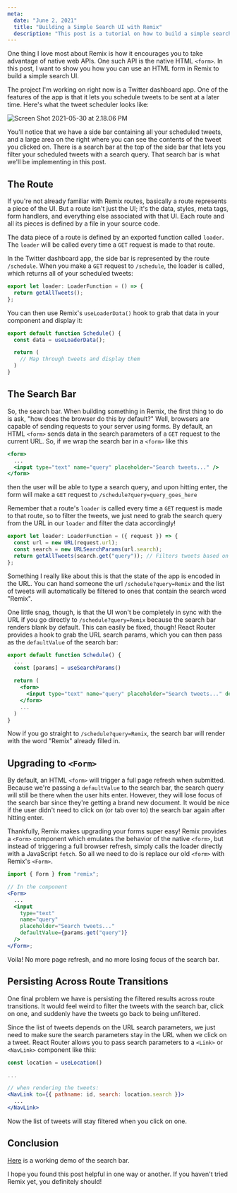 ```yaml
---
meta:
  date: "June 2, 2021"
  title: "Building a Simple Search UI with Remix"
  description: "This post is a tutorial on how to build a simple search UI with Remix. We build a search bar to filter through a list of tweets using HTML forms and URL search params."
---
```


One thing I love most about Remix is how it encourages you to take advantage of native web APIs. One such API is the native HTML `<form>`. In this post, I want to show you how you can use an HTML form in Remix to build a simple search UI.

The project I'm working on right now is a Twitter dashboard app. One of the features of the app is that it lets you schedule tweets to be sent at a later time. Here's what the tweet scheduler looks like:

![Screen Shot 2021-05-30 at 2.18.06 PM](https://dev-to-uploads.s3.amazonaws.com/uploads/articles/fzf7nlxehjwqiby1ib16.png)

You'll notice that we have a side bar containing all your scheduled tweets, and a large area on the right where you can see the contents of the tweet you clicked on. There is a search bar at the top of the side bar that lets you filter your scheduled tweets with a search query. That search bar is what we'll be implementing in this post.

## The Route

If you're not already familiar with Remix routes, basically a route represents a piece of the UI. But a route isn't just the UI; it's the data, styles, meta tags, form handlers, and everything else associated with that UI. Each route and all its pieces is defined by a file in your source code.

The data piece of a route is defined by an exported function called `loader`. The `loader` will be called every time a `GET` request is made to that route.

In the Twitter dashboard app, the side bar is represented by the route `/schedule`. When you make a `GET` request to `/schedule`, the loader is called, which returns all of your scheduled tweets:

```typescript
export let loader: LoaderFunction = () => {
  return getAllTweets();
};
```

You can then use Remix's `useLoaderData()` hook to grab that data in your component and display it:

```jsx
export default function Schedule() {
  const data = useLoaderData();

  return (
    // Map through tweets and display them
  )
}
```

## The Search Bar

So, the search bar. When building something in Remix, the first thing to do is ask, "how does the browser do this by default?" Well, browsers are capable of sending requests to your server using forms. By default, an HTML `<form>` sends data in the search parameters of a `GET` request to the current URL. So, if we wrap the search bar in a `<form>` like this

```jsx
<form>
  ...
  <input type="text" name="query" placeholder="Search tweets..." />
</form>
```

then the user will be able to type a search query, and upon hitting enter, the form will make a `GET` request to `/schedule?query=query_goes_here`

Remember that a route's `loader` is called every time a `GET` request is made to that route, so to filter the tweets, we just need to grab the search query from the URL in our `loader` and filter the data accordingly!

```typescript
export let loader: LoaderFunction = ({ request }) => {
  const url = new URL(request.url);
  const search = new URLSearchParams(url.search);
  return getAllTweets(search.get("query")); // Filters tweets based on the query
};
```

Something I really like about this is that the state of the app is encoded in the URL. You can hand someone the url `/schedule?query=Remix` and the list of tweets will automatically be filtered to ones that contain the search word "Remix".

One little snag, though, is that the UI won't be completely in sync with the URL if you go directly to `/schedule?query=Remix` because the search bar renders blank by default. This can easily be fixed, though! React Router provides a hook to grab the URL search params, which you can then pass as the `defaultValue` of the search bar:

```jsx
export default function Schedule() {
  ...
  const [params] = useSearchParams()

  return (
    <form>
      <input type="text" name="query" placeholder="Search tweets..." defaultValue={params.get("query")} />
    </form>
    ...
  )
}
```

Now if you go straight to `/schedule?query=Remix`, the search bar will render with the word "Remix" already filled in.

## Upgrading to `<Form>`

By default, an HTML `<form>` will trigger a full page refresh when submitted. Because we're passing a `defaultValue` to the search bar, the search query will still be there when the user hits enter. However, they will lose focus of the search bar since they're getting a brand new document. It would be nice if the user didn't need to click on (or tab over to) the search bar again after hitting enter.

Thankfully, Remix makes upgrading your forms super easy! Remix provides a `<Form>` component which emulates the behavior of the native `<form>`, but instead of triggering a full browser refresh, simply calls the loader directly with a JavaScript `fetch`. So all we need to do is replace our old `<form>` with Remix's `<Form>`.

```jsx
import { Form } from "remix";

// In the component
<Form>
  ...
  <input
    type="text"
    name="query"
    placeholder="Search tweets..."
    defaultValue={params.get("query")}
  />
</Form>;
```

Voila! No more page refresh, and no more losing focus of the search bar.

## Persisting Across Route Transitions

One final problem we have is persisting the filtered results across route transitions. It would feel weird to filter the tweets with the search bar, click on one, and suddenly have the tweets go back to being unfiltered.

Since the list of tweets depends on the URL search parameters, we just need to make sure the search parameters stay in the URL when we click on a tweet. React Router allows you to pass search parameters to a `<Link>` or `<NavLink>` component like this:

```jsx
const location = useLocation()

...

// when rendering the tweets:
<NavLink to={{ pathname: id, search: location.search }}>
  ...
</NavLink>
```

Now the list of tweets will stay filtered when you click on one.

## Conclusion

[Here](https://www.youtube.com/watch?v=WzPJWWn9HUQ) is a working demo of the search bar.

I hope you found this post helpful in one way or another. If you haven't tried Remix yet, you definitely should!
